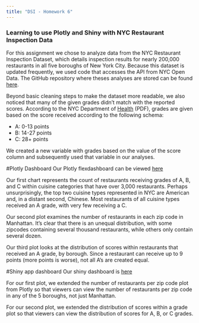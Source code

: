 ```yaml
---
title: "DSI - Homework 6"
---
```


### Learning to use Plotly and Shiny with NYC Restaurant Inspection Data

For this assignment we chose to analyze data from the NYC Restaurant Inspection Dataset, which details inspection results for nearly 200,000 restaurants in all five boroughs of New York City. Because this dataset is updated frequently, we used code that accesses the API from NYC Open Data. The GitHub repository where theses analyses are stored can be found [here](https://github.com/carolinadownie/p8105_hw6_cgd2137).

Beyond basic cleaning steps to make the dataset more readable, we also noticed that many of the given grades didn't match with the reported scores. According to the NYC Department of [Health](how-we-score-grade.pdf) (PDF), grades are given based on the score received according to the following schema:

  * A: 0-13 points
  * B: 14-27 points
  * C: 28+ points
  
We created a new variable with grades based on the value of the score column and subsequently used that variable in our analyses.

#Plotly Dashboard
Our Plotly flexdashboard can be viewed [here](p8105_hw6_cgd2137_Prob1.html) 

Our first chart represents the count of restaurants receiving grades of A, B, and C within cuisine categories that have over 3,000 restaurants. Perhaps unsurprisingly, the top two cuisine types represented in NYC are American and, in a distant second, Chinese. Most restaurants of all cuisine types received an A grade, with very few receiving a C.

Our second plot examines the number of restaurants in each zip code in Manhattan. It's clear that there is an unequal distribution, with some zipcodes containing several thousand restaurants, while others only contain several dozen.

Our third plot looks at the distribution of scores within restaurants that received an A grade, by borough. Since a restaurant can receive up to 9 points (more points is worse), not all A's are created equal. 

#Shiny app dashboard
 Our shiny dashboard is [here](https://carolinadownie.shinyapps.io/p8105_hw6_cgd2137_prob2/)
 
For our first plot, we extended the number of restaurants per zip code plot from Plotly so that viewers can view the number of restaurants per zip code in any of the 5 boroughs, not just Manhattan. 

For our second plot, we extended the distribution of scores within a grade plot so that viewers can view the distribution of scores for A, B, or C grades. 




